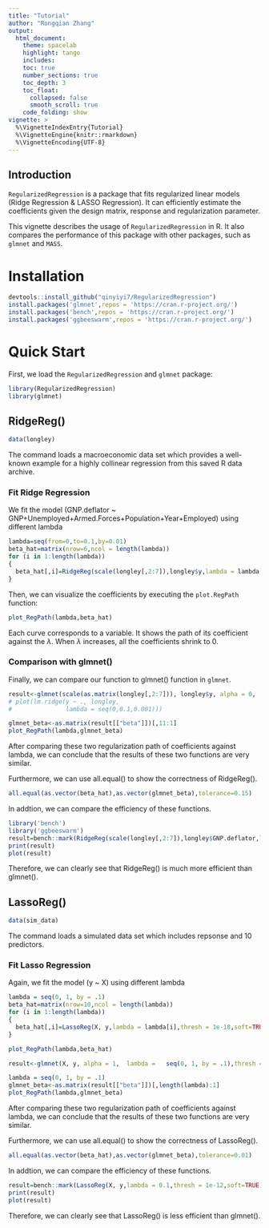 ```yaml
---
title: "Tutorial"
author: "Rongqian Zhang"
output: 
  html_document:
    theme: spacelab
    highlight: tango
    includes:
    toc: true
    number_sections: true
    toc_depth: 3
    toc_float:
      collapsed: false
      smooth_scroll: true
    code_folding: show
vignette: >
  %\VignetteIndexEntry{Tutorial}
  %\VignetteEngine{knitr::rmarkdown}
  %\VignetteEncoding{UTF-8}
---
```

## Introduction

`RegularizedRegression` is a package that fits regularized linear models (Ridge Regression & LASSO Regression). It can efficiently estimate the  coefficients given the design matrix, response and regularization parameter. 

This vignette describes the usage of `RegularizedRegression` in R. It also compares the performance of this package with other packages, such as `glmnet` and `MASS`.

# Installation

```r
devtools::install_github("qinyiyi7/RegularizedRegression")
install.packages('glmnet',repos = 'https://cran.r-project.org/')
install.packages('bench',repos = 'https://cran.r-project.org/')
install.packages('ggbeeswarm',repos = 'https://cran.r-project.org/')
```

# Quick Start

First, we load the `RegularizedRegression` and `glmnet` package:
```r
library(RegularizedRegression)
library(glmnet)
```

## RidgeReg()

```r
data(longley)
```

The command loads a macroeconomic data set which provides a well-known example for a highly collinear regression from this saved R data archive.

### Fit Ridge Regression

We fit the model (GNP.deflator ~ GNP+Unemployed+Armed.Forces+Population+Year+Employed) using different lambda

```r
lambda=seq(from=0,to=0.1,by=0.01)
beta_hat=matrix(nrow=6,ncol = length(lambda))
for (i in 1:length(lambda))
{
  beta_hat[,i]=RidgeReg(scale(longley[,2:7]),longley$y,lambda = lambda[i])
}
```

Then, we can visualize the coefficients by executing the `plot.RegPath` function:

```r
plot_RegPath(lambda,beta_hat)
```

Each curve corresponds to a variable. It shows the path of its coefficient against the $\lambda$. When $\lambda$ increases, all the coefficients shrink to 0.

### Comparison with glmnet()

Finally, we can compare our function to glmnet() function in `glmnet`.

```r


result<-glmnet(scale(as.matrix(longley[,2:7])), longley$y, alpha = 0,  lambda = seq(0,0.1,0.01),thresh = 1e-100)
# plot(lm.ridge(y ~ ., longley,
#               lambda = seq(0,0.1,0.001)))
```

```r
glmnet_beta<-as.matrix(result[["beta"]])[,11:1]
plot_RegPath(lambda,glmnet_beta)
```

After comparing these two regularization path of coefficients against lambda, we can conclude that the results of these two functions are very similar.

Furthermore, we can use all.equal() to show the correctness of RidgeReg().

```r
all.equal(as.vector(beta_hat),as.vector(glmnet_beta),tolerance=0.15)
```


In addtion, we can compare the efficiency of these functions. 

```r
library('bench')
library('ggbeeswarm')
result=bench::mark(RidgeReg(scale(longley[,2:7]),longley$GNP.deflator,lambda = 0.1),glmnet(scale(as.matrix(longley[,2:7])), longley$GNP.deflator, alpha = 0,  lambda = 0.1,thresh = 1e-100),check=FALSE)
print(result)
plot(result)
```


Therefore, we can clearly see that RidgeReg() is much more efficient than glmnet().

## LassoReg()

```r
data(sim_data)
```

The command loads a simulated data set which includes repsonse and 10 predictors.


### Fit Lasso Regression

Again, we fit the model (y ~ X) using different lambda

```r

lambda = seq(0, 1, by = .1)
beta_hat=matrix(nrow=10,ncol = length(lambda))
for (i in 1:length(lambda))
{
  beta_hat[,i]=LassoReg(X, y,lambda = lambda[i],thresh = 1e-18,soft=TRUE)
}
```


```r
plot_RegPath(lambda,beta_hat)
```

```r
result<-glmnet(X, y, alpha = 1,  lambda =   seq(0, 1, by = .1),thresh = 1e-12)
```


```r
lambda = seq(0, 1, by = .1)
glmnet_beta<-as.matrix(result[["beta"]])[,length(lambda):1]
plot_RegPath(lambda,glmnet_beta)
```

After comparing these two regularization path of coefficients against lambda, we can conclude that the results of these two functions are very similar.

Furthermore, we can use all.equal() to show the correctness of LassoReg().

```r
all.equal(as.vector(beta_hat),as.vector(glmnet_beta),tolerance=0.01)
```

In addtion, we can compare the efficiency of these functions. 

```r

result=bench::mark(LassoReg(X, y,lambda = 0.1,thresh = 1e-12,soft=TRUE),glmnet(X, y, alpha = 1,  lambda = 0.1,thresh = 1e-12),check=FALSE)
print(result)
plot(result)
```

Therefore, we can clearly see that LassoReg() is less efficient than glmnet().

